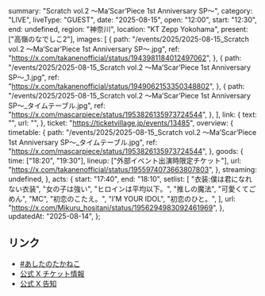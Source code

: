   summary: "Scratch vol.2 ～Ma’Scar’Piece 1st Anniversary SP～",
  category: "LIVE",
  liveType: "GUEST",
  date: "2025-08-15",
  open: "12:00",
  start: "12:30",
  end: undefined,
  region: "神奈川",
  location: "KT Zepp Yokohama",
  present: ["高嶺のなでしこ2"],
  images: [
    {
      path: "/events/2025/2025-08-15_Scratch vol.2 ～Ma’Scar’Piece 1st Anniversary SP～.jpg",
      ref: "https://x.com/takanenofficial/status/1943981184012497062",
    },
    {
      path: "/events/2025/2025-08-15_Scratch vol.2 ～Ma’Scar’Piece 1st Anniversary SP～_1.jpg",
      ref: "https://x.com/takanenofficial/status/1949062153350348802",
    },
    {
      path: "/events/2025/2025-08-15_Scratch vol.2 ～Ma’Scar’Piece 1st Anniversary SP～_タイムテーブル.jpg",
      ref: "https://x.com/mascarpiece/status/1953826135973724544",
    },
  ],
  link: {
    text: "",
    url: "",
  },
  ticket: "https://ticketvillage.jp/events/13485",
  overview: {
    timetable: {
      path: "/events/2025/2025-08-15_Scratch vol.2 ～Ma’Scar’Piece 1st Anniversary SP～_タイムテーブル.jpg",
      ref: "https://x.com/mascarpiece/status/1953826135973724544",
    },
    goods: {
      time: ["18:20", "19:30"],
      lineup: ["外部イベント出演時限定チケット"],
      url: "https://x.com/takanenofficial/status/1955974073663807803",
    },
    streaming: undefined,
  },
  acts: {
    start: "17:40",
    end: "18:10",
    setlist: [
      "衣装:僕は君になれない衣装",
      "女の子は強い",
      "ヒロインは平均以下。",
      "推しの魔法",
      "可愛くてごめん",
      "MC",
      "初恋のこたえ。",
      "I’M YOUR IDOL",
      "初恋のひと。",
    ],
    url: "https://x.com/Mikuru_hositani/status/1956294983092461969",
  },
  updatedAt: "2025-08-14",
};

## リンク

- [#あしたのたかねこ](https://x.com/takanenofficial/status/1955974073663807803)
- [公式 X チケット情報](https://x.com/takanenofficial/status/1949062153350348802)
- [公式 X 告知](https://x.com/takanenofficial/status/1943981184012497062)
